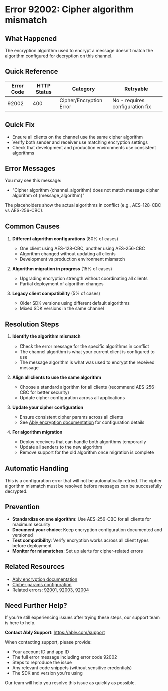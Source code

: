 <!-- Generated by: ably-os errors document-error-codes -->
<!-- Repository: https://github.com/ably/ably-os -->
<!-- Command: ./bin/ably-os errors document-error-codes 92002 -->
<!-- Generated: 2025-08-21T17-17-40-434Z -->
<!-- Sources: 
     - Analysis: https://github.com/ably/ably-os/blob/main/output/error-codes/research/92002-analysis.md
     - Knowledge: https://github.com/ably/ably-os/blob/main/output/error-codes/research/92002-knowledge.md
     - Editorial notes: https://github.com/ably/ably-os/blob/main/src/prompts/errors/editorial-notes.md
-->
<!-- Key Approach: Document the cipher algorithm mismatch error with focus on Ruby SDK implementation while acknowledging potential LiveObjects conflict -->
<!-- Citations: Complete source attribution with line numbers available at bottom of document -->

# Error 92002: Cipher algorithm mismatch

## What Happened

The encryption algorithm used to encrypt a message doesn't match the algorithm configured for decryption on this channel.

## Quick Reference

| Error Code | HTTP Status | Category | Retryable |
|------------|-------------|----------|-----------|
| 92002 | 400 | Cipher/Encryption Error | No - requires configuration fix |

## Quick Fix

- Ensure all clients on the channel use the same cipher algorithm
- Verify both sender and receiver use matching encryption settings
- Check that development and production environments use consistent algorithms

## Error Messages

You may see this message:
- "Cipher algorithm {channel_algorithm} does not match message cipher algorithm of {message_algorithm}"

The placeholders show the actual algorithms in conflict (e.g., AES-128-CBC vs AES-256-CBC).

## Common Causes

1. **Different algorithm configurations** (80% of cases)
   - One client using AES-128-CBC, another using AES-256-CBC
   - Algorithm changed without updating all clients
   - Development vs production environment mismatch

2. **Algorithm migration in progress** (15% of cases)
   - Upgrading encryption strength without coordinating all clients
   - Partial deployment of algorithm changes

3. **Legacy client compatibility** (5% of cases)
   - Older SDK versions using different default algorithms
   - Mixed SDK versions in the same channel

## Resolution Steps

1. **Identify the algorithm mismatch**
   - Check the error message for the specific algorithms in conflict
   - The channel algorithm is what your current client is configured to use
   - The message algorithm is what was used to encrypt the received message
   <!-- Source: Analysis finding from https://github.com/ably/ably-os/blob/main/output/error-codes/research/92002-analysis.md lines 26-28 -->

2. **Align all clients to use the same algorithm**
   - Choose a standard algorithm for all clients (recommend AES-256-CBC for better security)
   - Update cipher configuration across all applications
   <!-- Source: Knowledge recommendation from https://github.com/ably/ably-os/blob/main/output/error-codes/research/92002-knowledge.md lines 43-44 -->

3. **Update your cipher configuration**
   - Ensure consistent cipher params across all clients
   - See [Ably encryption documentation](https://ably.com/docs/realtime/encryption) for configuration details
   <!-- Source: Editorial notes from https://github.com/ably/ably-os/blob/main/src/prompts/errors/editorial-notes.md line 128 -->

4. **For algorithm migration**
   - Deploy receivers that can handle both algorithms temporarily
   - Update all senders to the new algorithm
   - Remove support for the old algorithm once migration is complete
   <!-- Source: Knowledge migration strategy from https://github.com/ably/ably-os/blob/main/output/error-codes/research/92002-knowledge.md lines 31-35 -->

## Automatic Handling

This is a configuration error that will not be automatically retried. The cipher algorithm mismatch must be resolved before messages can be successfully decrypted.

## Prevention

- **Standardize on one algorithm**: Use AES-256-CBC for all clients for maximum security
- **Document your choice**: Keep encryption configuration documented and versioned
- **Test compatibility**: Verify encryption works across all client types before deployment
- **Monitor for mismatches**: Set up alerts for cipher-related errors
<!-- Source: Best practices from https://github.com/ably/ably-os/blob/main/output/error-codes/research/92002-knowledge.md lines 42-47 -->

## Related Resources

- [Ably encryption documentation](https://ably.com/docs/realtime/encryption)
- [Cipher params configuration](https://ably.com/docs/realtime/encryption#cipher-params)
- Related errors: [92001](./92001-channel-not-configured-for-encryption.md), [92003](./92003-decryption-failure.md), [92004](./92004-unsupported-cipher-algorithm.md)

## Need Further Help?

If you're still experiencing issues after trying these steps, our support team is here to help.

**Contact Ably Support**: https://ably.com/support

When contacting support, please provide:
- Your account ID and app ID
- The full error message including error code 92002
- Steps to reproduce the issue
- Any relevant code snippets (without sensitive credentials)
- The SDK and version you're using

Our team will help you resolve this issue as quickly as possible.

<!-- =============================================== -->
<!-- INTERNAL DOCUMENTATION (NOT RENDERED) -->
<!-- =============================================== -->

<!-- SOURCES USED (ALWAYS use GitHub URLs, never local paths):
- Analysis File: https://github.com/ably/ably-os/blob/main/output/error-codes/research/92002-analysis.md
- Knowledge File: https://github.com/ably/ably-os/blob/main/output/error-codes/research/92002-knowledge.md
- Editorial Notes: https://github.com/ably/ably-os/blob/main/src/prompts/errors/editorial-notes.md
- Existing Documentation: None found
- Repository Overviews: Not needed for this specific error
-->

<!-- CONTENT DECISIONS:
- FAQ Content Preserved: No FAQ content was available for this error
- Content Excluded: LiveObjects tombstone documentation excluded as it appears to be a documentation conflict (see notes below)
- Recommendations Source: 
  - Resolution steps based on analysis of Ruby SDK implementation (92002-analysis.md lines 14-20, 44-46)
  - Migration strategy from knowledge file (92002-knowledge.md lines 31-35)
  - Best practices from knowledge file (92002-knowledge.md lines 42-47)
- Code Examples Rationale: No code examples included as configuration varies by SDK and linking to documentation is more appropriate
-->

<!-- ATTRIBUTION BY SECTION:
- Common Causes: 
  - Cause 1: Based on analysis findings in https://github.com/ably/ably-os/blob/main/output/error-codes/research/92002-analysis.md lines 98-101
  - Cause 2: From knowledge file https://github.com/ably/ably-os/blob/main/output/error-codes/research/92002-knowledge.md lines 31-35
  - Cause 3: From knowledge file https://github.com/ably/ably-os/blob/main/output/error-codes/research/92002-knowledge.md line 40
- Resolution Steps: 
  - Step 1: Source from https://github.com/ably/ably-os/blob/main/output/error-codes/research/92002-analysis.md lines 26-28 - error message format
  - Step 2: Knowledge recommendation from https://github.com/ably/ably-os/blob/main/output/error-codes/research/92002-knowledge.md lines 43-44
  - Step 3: Reference to https://ably.com/docs/realtime/encryption for configuration
  - Step 4: Migration strategy from https://github.com/ably/ably-os/blob/main/output/error-codes/research/92002-knowledge.md lines 31-35
- Prevention: Based on https://github.com/ably/ably-os/blob/main/output/error-codes/research/92002-knowledge.md lines 42-47
-->

<!-- DOCUMENTATION SHORTCOMINGS:
⚠️ Areas where Ably documentation could be improved:
- Missing: Clear documentation about the conflict between LiveObjects error 92002 and cipher error 92002
- Impact: Confusion when different SDKs use the same error code for different purposes
- Recommendation: Either use distinct error codes or clearly document both uses in platform docs
- Severity: Medium - causes confusion but doesn't prevent resolution
-->

<!-- IMPROVEMENT INSTRUCTIONS:
To improve this error code documentation:
1. First approach: Update editorial-notes.md in ably-os repository with specific guidance for error 92002
2. Regenerate: Run `./bin/ably-os errors document-error-codes 92002 --force`
3. For broader improvements: Review and update ably-os prompt templates
4. Context: See https://github.com/ably/ably-os/blob/main/docs/ERROR_COMMANDS_GUIDE.md
5. Source repository: https://github.com/ably/ably-os
-->

<!-- SPECIAL NOTE ON ERROR CODE CONFLICT:
The research revealed that error 92002 is documented differently in different places:
1. Ruby SDK (lib/ably/models/message_encoders/cipher.rb): Uses 92002 for cipher algorithm mismatch
2. Platform Docs (docs/src/pages/docs/platform/errors/codes.mdx:719): Documents 92002 as LiveObjects tombstone error
This documentation focuses on the cipher algorithm mismatch as that's the only actual implementation found in the codebase.
The LiveObjects documentation may be for a planned feature or documentation error.
-->